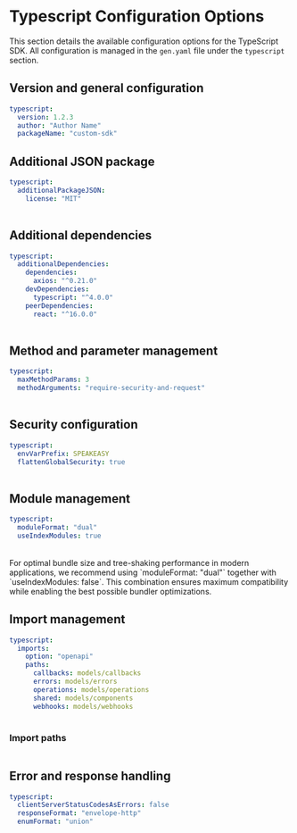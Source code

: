 

# Typescript Configuration Options

 This section details the available configuration options for the TypeScript SDK. All configuration is managed in the `gen.yaml` file under the `typescript` section.

## Version and general configuration

```yml
typescript:
  version: 1.2.3
  author: "Author Name"
  packageName: "custom-sdk"
```

<Table 
  data={[
    { name: "version", required: "true", default: "0.0.1", description: "The current version of the SDK." },
    { name: "packageName", required: "true", default: "openapi", description: "The name of the npm package. See [npm package guidelines](https://docs.npmjs.com/package-name-guidelines)." },
    { name: "author", required: "true", default: "Speakeasy", description: "The name of the author of the published package. See [npm author field](https://docs.npmjs.com/cli/v9/configuring-npm/package-json#people-fields-author-contributors)." }
  ]}
  columns={[
    { key: "name", header: "Name" },
    { key: "required", header: "Required" },
    { key: "default", header: "Default Value" },
    { key: "description", header: "Description" }
  ]}
/>

## Additional JSON package

```yml
typescript:
  additionalPackageJSON:
    license: "MIT"
```

<Table 
  data={[
    { name: "additionalPackageJSON", required: "false", default: "{}", description: "Additional key/value pairs for the `package.json` file. Example: license, keywords, etc." }
  ]}
  columns={[
    { key: "name", header: "Name" },
    { key: "required", header: "Required" },
    { key: "default", header: "Default Value" },
    { key: "description", header: "Description" }
  ]}
/>

## Additional dependencies

```yml
typescript:
  additionalDependencies:
    dependencies:
      axios: "^0.21.0"
    devDependencies:
      typescript: "^4.0.0"
    peerDependencies:
      react: "^16.0.0"
```

<Table 
  data={[
    { name: "dependencies", required: "false", default: "{}", description: "Additional production dependencies to include in the `package.json`." },
    { name: "devDependencies", required: "false", default: "{}", description: "Additional development dependencies to include in the `package.json`." },
    { name: "peerDependencies", required: "false", default: "{}", description: "Peer dependencies for compatibility." }
  ]}
  columns={[
    { key: "name", header: "Name" },
    { key: "required", header: "Required" },
    { key: "default", header: "Default Value" },
    { key: "description", header: "Description" }
  ]}
/>

## Method and parameter management

```yml
typescript:
  maxMethodParams: 3
  methodArguments: "require-security-and-request"
```

<Table 
  data={[
    { name: "[maxMethodParams](/docs/customize/methods)", required: "false", default: "0", description: "Maximum number of parameters before an input object is created. `0` means input objects are always used." },
    { name: "[flatteningOrder](/docs/customize/methods#configuring-method-signatures)", required: "false", default: "parameters-first or body-first", description: "Determines the ordering of method arguments when flattening parameters and body fields." },
    { name: "methodArguments", required: "false", default: "require-security-and-request", description: "Determines how arguments for SDK methods are generated." }
  ]}
  columns={[
    { key: "name", header: "Name" },
    { key: "required", header: "Required" },
    { key: "default", header: "Default Value" },
    { key: "description", header: "Description" }
  ]}
/>

## Security configuration

```yml
typescript:
  envVarPrefix: SPEAKEASY
  flattenGlobalSecurity: true
```

<Table 
  data={[
    { property: "[flattenGlobalSecurity](/docs/customize/authentication/overview)", description: "Enables inline security credentials during SDK instantiation. **Recommended: `true`**", type: "boolean", default: "true" },
    { property: "envVarPrefix", description: "Sets a prefix for environment variables that allows users to configure global parameters and security.", type: "string", default: "N/A" }
  ]}
  columns={[
    { key: "property", header: "Property" },
    { key: "description", header: "Description" },
    { key: "type", header: "Type" },
    { key: "default", header: "Default" }
  ]}
/>

## Module management

```yml
typescript:
  moduleFormat: "dual"
  useIndexModules: true
```

<Table 
  data={[
    { name: "[useIndexModules](/docs/customize/typescript/disabling-barrel-files)", required: "false", default: "true", description: "Controls generation of index modules (`index.ts`). Setting to `false` improves tree-shaking and build performance by avoiding barrel files." },
    { name: "[moduleFormat](/docs/customize/typescript/configuring-module-format)", required: "false", default: "commonjs", description: "Sets the module format to use when compiling the SDK (`commonjs`, `esm`, or `dual`). Using `dual` provides optimal compatibility while enabling modern bundler optimizations." }
  ]}
  columns={[
    { key: "name", header: "Name" },
    { key: "required", header: "Required" },
    { key: "default", header: "Default Value" },
    { key: "description", header: "Description" }
  ]}
/>

<Callout title="Performance optimization" type="info">
For optimal bundle size and tree-shaking performance in modern applications, we recommend using `moduleFormat: "dual"` together with `useIndexModules: false`. This combination ensures maximum compatibility while enabling the best possible bundler optimizations.
</Callout>

## Import management

```yml
typescript:
  imports:
    option: "openapi"
    paths:
      callbacks: models/callbacks
      errors: models/errors
      operations: models/operations
      shared: models/components
      webhooks: models/webhooks
```

<Table 
  data={[
    { field: "option", required: "false", default: "\"openapi\"", description: "Defines the type of import strategy. Typically set to `\"openapi\"`, indicating that the structure is based on the OpenAPI document." },
    { field: "paths", required: "false", default: "{}", description: "Customizes where different parts of the SDK (e.g., callbacks, errors, and operations) will be imported from." }
  ]}
  columns={[
    { key: "field", header: "Field" },
    { key: "required", header: "Required" },
    { key: "default", header: "Default Value" },
    { key: "description", header: "Description" }
  ]}
/>

### Import paths

<Table 
  data={[
    { component: "callbacks", default: "models/callbacks", description: "The directory where callback models will be imported from." },
    { component: "errors", default: "models/errors", description: "The directory where error models will be imported from." },
    { component: "operations", default: "models/operations", description: "The directory where operation models (i.e., API endpoints) will be imported from." },
    { component: "shared", default: "models/components", description: "The directory for shared components, such as reusable schemas, and data models imported from the OpenAPI spec." },
    { component: "webhooks", default: "models/webhooks", description: "The directory for webhook models, if the SDK includes support for webhooks." }
  ]}
  columns={[
    { key: "component", header: "Component" },
    { key: "default", header: "Default Value" },
    { key: "description", header: "Description" }
  ]}
/>


## Error and response handling

```yml
typescript:
  clientServerStatusCodesAsErrors: false
  responseFormat: "envelope-http"
  enumFormat: "union"
```

<Table 
  data={[
    { property: "[responseFormat](/docs/customize/responses/responses)", description: "Defines how responses are structured. Options: `envelope`, `envelope-http`, or `flat`.", type: "string", default: "envelope-http" },
    { property: "enumFormat", description: "Determines how enums are generated. Options: `enum` (TypeScript enums) or `union` (union types).", type: "string", default: "union" },
    { property: "clientServerStatusCodesAsErrors", description: "Treats `4XX` and `5XX` status codes as errors. Set to `false` to treat them as normal responses.", type: "boolean", default: "true" }
  ]}
  columns={[
    { key: "property", header: "Property" },
    { key: "description", header: "Description" },
    { key: "type", header: "Type" },
    { key: "default", header: "Default" }
  ]}
/>
